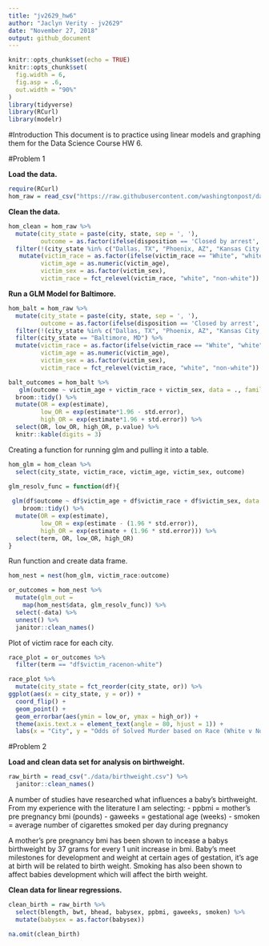```yaml
---
title: "jv2629_hw6"
author: "Jaclyn Verity - jv2629"
date: "November 27, 2018"
output: github_document
---
```


```r
knitr::opts_chunk$set(echo = TRUE)
knitr::opts_chunk$set(
  fig.width = 6,
  fig.asp = .6,
  out.width = "90%"
)
library(tidyverse)
library(RCurl)
library(modelr)
```

#Introduction
This document is to practice using linear models and graphing them for the Data Science Course HW 6.

#Problem 1

**Load the data.**
```r
require(RCurl)
hom_raw = read_csv("https://raw.githubusercontent.com/washingtonpost/data-homicides/master/homicide-data.csv") 
```

**Clean the data.**
```r
hom_clean = hom_raw %>% 
  mutate(city_state = paste(city, state, sep = ', '),
         outcome = as.factor(ifelse(disposition == 'Closed by arrest', 1, 0))) %>% 
  filter(!(city_state %in% c("Dallas, TX", "Phoenix, AZ", "Kansas City, MO", "Tulsa, AL"))) %>% 
   mutate(victim_race = as.factor(ifelse(victim_race == "White", "white", "non-white" )),
         victim_age = as.numeric(victim_age),
         victim_sex = as.factor(victim_sex),
         victim_race = fct_relevel(victim_race, "white", "non-white"))

```

**Run a GLM Model for Baltimore.**

```r
hom_balt = hom_raw %>% 
  mutate(city_state = paste(city, state, sep = ', '),
         outcome = as.factor(ifelse(disposition == 'Closed by arrest', 'solved', 'unsolved'))) %>% 
  filter(!(city_state %in% c("Dallas, TX", "Phoenix, AZ", "Kansas City, MO", "Tulsa, AL"))) %>% 
  filter(city_state == "Baltimore, MD") %>% 
  mutate(victim_race = as.factor(ifelse(victim_race == "White", "white", "non-white" )),
         victim_age = as.numeric(victim_age),
         victim_sex = as.factor(victim_sex),
         victim_race = fct_relevel(victim_race, "white", "non-white"))

balt_outcomes = hom_balt %>% 
   glm(outcome ~ victim_age + victim_race + victim_sex, data = ., family = binomial()) %>% 
  broom::tidy() %>% 
  mutate(OR = exp(estimate),
         low_OR = exp(estimate*1.96 - std.error),
         high_OR = exp(estimate*1.96 + std.error)) %>%
  select(OR, low_OR, high_OR, p.value) %>% 
  knitr::kable(digits = 3)
```

Creating a function for running glm and pulling it into a table.
```r
hom_glm = hom_clean %>% 
  select(city_state, victim_race, victim_age, victim_sex, outcome)

glm_resolv_func = function(df){
  
 glm(df$outcome ~ df$victim_age + df$victim_race + df$victim_sex, data = df, family = binomial()) %>% 
    broom::tidy() %>% 
  mutate(OR = exp(estimate),
         low_OR = exp(estimate - (1.96 * std.error)),
         high_OR = exp(estimate + (1.96 * std.error))) %>%
  select(term, OR, low_OR, high_OR)
}
```

Run function and create data frame.
```r
hom_nest = nest(hom_glm, victim_race:outcome)

or_outcomes = hom_nest %>% 
  mutate(glm_out =
    map(hom_nest$data, glm_resolv_func)) %>% 
  select(-data) %>% 
  unnest() %>% 
  janitor::clean_names()
```

Plot of victim race for each city. 
```r
race_plot = or_outcomes %>% 
  filter(term == "df$victim_racenon-white")

race_plot %>% 
  mutate(city_state = fct_reorder(city_state, or)) %>% 
ggplot(aes(x = city_state, y = or)) +
  coord_flip() +
  geom_point() + 
  geom_errorbar(aes(ymin = low_or, ymax = high_or)) +
  theme(axis.text.x = element_text(angle = 80, hjust = 1)) +
  labs(x = "City", y = "Odds of Solved Murder based on Race (White v Non-White)")
```

#Problem 2

**Load and clean data set for analysis on birthweight.**
```r
raw_birth = read_csv("./data/birthweight.csv") %>% 
  janitor::clean_names()
```

A number of studies have researched what influences a baby's birthweight. From my experience with the literature I am selecting:
- ppbmi = mother's pre pregnancy bmi (pounds)
- gaweeks = gestational age (weeks)
- smoken = average number of cigarettes smoked per day during pregnancy

A mother's pre pregnancy bmi has been shown to incease a babys birthweight by 37 grams for every 1 unit increase in bmi. Baby's meet milestones for development and weight at certain ages of gestation, it's age at birth will be related to birth weight. Smoking has also been shown to affect babies development which will affect the birth weight. 

**Clean data for linear regressions.**
```r
clean_birth = raw_birth %>% 
  select(blength, bwt, bhead, babysex, ppbmi, gaweeks, smoken) %>% 
  mutate(babysex = as.factor(babysex))

na.omit(clean_birth)
```


